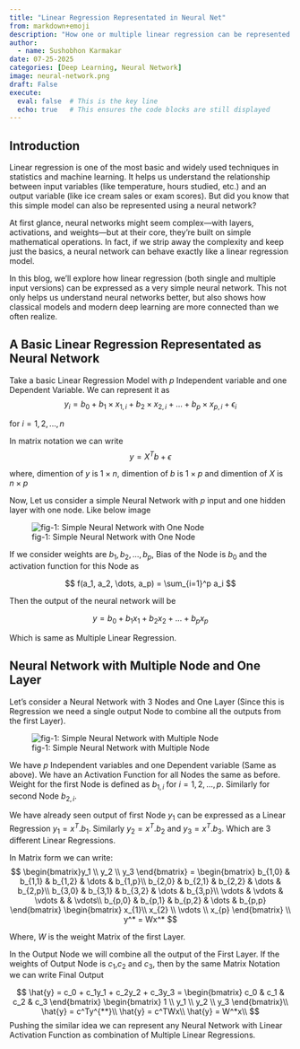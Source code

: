 ```yaml
---
title: "Linear Regression Representated in Neural Net"
from: markdown+emoji
description: "How one or multiple linear regression can be represented in Neural Net"
author:
  - name: Sushobhon Karmakar 
date: 07-25-2025
categories: [Deep Learning, Neural Network]
image: neural-network.png
draft: False
execute:
  eval: false  # This is the key line
  echo: true   # This ensures the code blocks are still displayed
---
```


## Introduction
Linear regression is one of the most basic and widely used techniques in statistics and machine learning. It helps us understand the relationship between input variables (like temperature, hours studied, etc.) and an output variable (like ice cream sales or exam scores). But did you know that this simple model can also be represented using a neural network?

At first glance, neural networks might seem complex—with layers, activations, and weights—but at their core, they’re built on simple mathematical operations. In fact, if we strip away the complexity and keep just the basics, a neural network can behave exactly like a linear regression model.

In this blog, we’ll explore how linear regression (both single and multiple input versions) can be expressed as a very simple neural network. This not only helps us understand neural networks better, but also shows how classical models and modern deep learning are more connected than we often realize.

## A Basic Linear Regression Representated as Neural Network
Take a basic Linear Regression Model with $p$ Independent variable and one Dependent Variable. We can represent it as
$$
y_i = b_0 + b_1 \times x_{1,i} + b_2 \times x_{2,i} + ... + b_p \times x_{p,i} + \epsilon_i 
$$

for $i = 1, 2, ... , n$

In matrix notation we can write
$$
y = X^T b + \epsilon
$$

where, dimention of $y$ is $1 \times n$, dimention of $b$ is $1 \times p$ and dimention of $X$ is $n \times p$

Now, Let us consider a simple Neural Network with $p$ input and one hidden layer with one node. Like below image

![fig-1: Simple Neural Network with One Node](simple-neural-network.png)

If we consider weights are $b_1, b_2, ... ,b_p$, Bias of the Node is $b_0$ and the activation function for this Node as

$$
f(a_1, a_2, \dots, a_p) = \sum_{i=1}^p a_i
$$

Then the output of the neural network will be 

$$
y = b_0 + b_1x_1 + b_2x_2 + ... + b_px_p
$$

Which is same as Multiple Linear Regression.

## Neural Network with Multiple Node and One Layer

 Let’s consider a Neural Network with $3$ Nodes and One Layer (Since this is Regression we need a single output Node to combine all the outputs from the first Layer).

![fig-1: Simple Neural Network with Multiple Node](multiple-neural-network.png)

We have $p$ Independent variables and one Dependent variable (Same as above). We have an Activation Function for all Nodes the same as before. Weight for the first Node is defined as $b_{1,i}$ for $i=1,2,\dots,p$. Similarly for second Node $b_{2,i}$.

We have already seen output of first Node $y_1$ can be expressed as a Linear Regression $y_1=x^T.b_1$. Similarly $y_2=x^T.b_2$ and $y_3=x^T.b_3$. Which are 3 different Linear Regressions.

In Matrix form we can write:
$$
\begin{bmatrix}y_1 \\ y_2 \\ y_3 \end{bmatrix} = \begin{bmatrix} b_{1,0} & b_{1,1} & b_{1,2} & \dots & b_{1,p}\\
                                                                b_{2,0} & b_{2,1} & b_{2,2} & \dots & b_{2,p}\\
                                                                b_{3,0} & b_{3,1} & b_{3,2} & \dots & b_{3,p}\\
                                                                \vdots & \vdots & \vdots & & \vdots\\ 
                                                                b_{p,0} & b_{p,1} & b_{p,2} & \dots & b_{p,p}
                                                \end{bmatrix} 
                                                \begin{bmatrix} x_{1}\\ x_{2} \\ \vdots \\ x_{p} \end{bmatrix}
\\
                                                y^* = Wx^*
$$

Where, $W$ is the weight Matrix of the first Layer.

In the Output Node we will combine all the output of the First Layer. If the weights of Output Node is $c_1$,$c_2$ and $c_3$, then by the same Matrix Notation we can write Final Output

$$
\hat{y} = c_0 + c_1y_1 + c_2y_2 + c_3y_3 = \begin{bmatrix} c_0 & c_1 & c_2 & c_3 \end{bmatrix}
                                            \begin{bmatrix} 1 \\ y_1 \\ y_2 \\ y_3 \end{bmatrix}\\
                                            \hat{y} = c^Ty^{**}\\
                                            \hat{y} = c^TWx\\
                                            \hat{y} = W^*x\\
$$
Pushing the similar idea we can represent any Neural Network with Linear Activation Function as combination of Multiple Linear Regressions.

